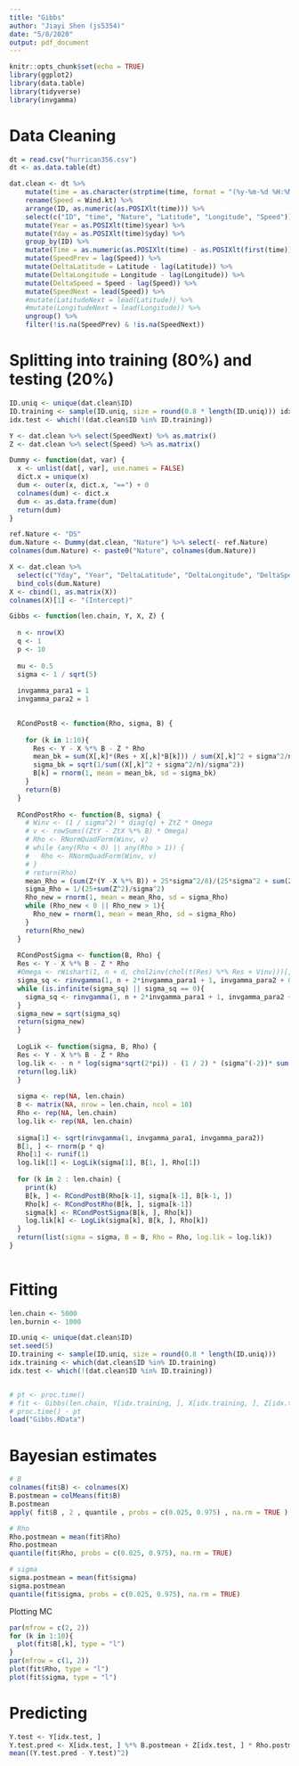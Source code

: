 ```yaml
---
title: "Gibbs"
author: "Jiayi Shen (js5354)"
date: "5/8/2020"
output: pdf_document
---
```


```r
knitr::opts_chunk$set(echo = TRUE)
library(ggplot2)
library(data.table)
library(tidyverse)
library(invgamma)
```

# Data Cleaning
```r
dt = read.csv("hurrican356.csv")
dt <- as.data.table(dt)

dat.clean <- dt %>%
    mutate(time = as.character(strptime(time, format = "(%y-%m-%d %H:%M:%S)"))) %>% 
    rename(Speed = Wind.kt) %>%
    arrange(ID, as.numeric(as.POSIXlt(time))) %>%
    select(c("ID", "time", "Nature", "Latitude", "Longitude", "Speed")) %>%
    mutate(Year = as.POSIXlt(time)$year) %>%
    mutate(Yday = as.POSIXlt(time)$yday) %>%
    group_by(ID) %>%
    mutate(Time = as.numeric(as.POSIXlt(time) - as.POSIXlt(first(time))) / 3600 / 6) %>% select(-"time") %>%
    mutate(SpeedPrev = lag(Speed)) %>%
    mutate(DeltaLatitude = Latitude - lag(Latitude)) %>%
    mutate(DeltaLongitude = Longitude - lag(Longitude)) %>%
    mutate(DeltaSpeed = Speed - lag(Speed)) %>%
    mutate(SpeedNext = lead(Speed)) %>%
    #mutate(LatitudeNext = lead(Latitude)) %>%
    #mutate(LongitudeNext = lead(Longitude)) %>%
    ungroup() %>%
    filter(!is.na(SpeedPrev) & !is.na(SpeedNext))

```

# Splitting into training (80%) and testing (20%)
```r
ID.uniq <- unique(dat.clean$ID)
ID.training <- sample(ID.uniq, size = round(0.8 * length(ID.uniq))) idx.training <- which(dat.clean$ID %in% ID.training)
idx.test <- which(!(dat.clean$ID %in% ID.training))
```

```r
Y <- dat.clean %>% select(SpeedNext) %>% as.matrix()
Z <- dat.clean %>% select(Speed) %>% as.matrix()

Dummy <- function(dat, var) {
  x <- unlist(dat[, var], use.names = FALSE) 
  dict.x = unique(x)
  dum <- outer(x, dict.x, "==") + 0
  colnames(dum) <- dict.x 
  dum <- as.data.frame(dum) 
  return(dum)
}

ref.Nature <- "DS"
dum.Nature <- Dummy(dat.clean, "Nature") %>% select(- ref.Nature) 
colnames(dum.Nature) <- paste0("Nature", colnames(dum.Nature))

X <- dat.clean %>%
  select(c("Yday", "Year", "DeltaLatitude", "DeltaLongitude", "DeltaSpeed")) %>% 
  bind_cols(dum.Nature)
X <- cbind(1, as.matrix(X)) 
colnames(X)[1] <- "(Intercept)" 

```


```r
Gibbs <- function(len.chain, Y, X, Z) {
  
  n <- nrow(X) 
  q <- 1 
  p <- 10
  
  mu <- 0.5 
  sigma <- 1 / sqrt(5)
  
  invgamma_para1 = 1
  invgamma_para2 = 1

  
  RCondPostB <- function(Rho, sigma, B) { 
    
    for (k in 1:10){
      Res <- Y - X %*% B - Z * Rho
      mean_bk = sum(X[,k]*(Res + X[,k]*B[k])) / sum(X[,k]^2 + sigma^2/n)
      sigma_bk = sqrt(1/sum((X[,k]^2 + sigma^2/n)/sigma^2))
      B[k] = rnorm(1, mean = mean_bk, sd = sigma_bk)
    }
    return(B)
  }
  
  RCondPostRho <- function(B, sigma) {
    # Winv <- (1 / sigma^2) * diag(q) + ZtZ * Omega 
    # v <- rowSums((ZtY - ZtX %*% B) * Omega) 
    # Rho <- RNormQuadForm(Winv, v) 
    # while (any(Rho < 0) || any(Rho > 1)) { 
    #   Rho <- RNormQuadForm(Winv, v) 
    # } 
    # return(Rho)
    mean_Rho = (sum(Z*(Y -X %*% B)) + 25*sigma^2/8)/(25*sigma^2 + sum(Z^2))
    sigma_Rho = 1/(25+sum(Z^2)/sigma^2)
    Rho_new = rnorm(1, mean = mean_Rho, sd = sigma_Rho)
    while (Rho_new < 0 || Rho_new > 1){
      Rho_new = rnorm(1, mean = mean_Rho, sd = sigma_Rho)
    }
    return(Rho_new)
  }
  
  RCondPostSigma <- function(B, Rho) {
  Res <- Y - X %*% B - Z * Rho
  #Omega <- rWishart(1, n + d, chol2inv(chol(t(Res) %*% Res + Vinv)))[, , 1] 
  sigma_sq <- rinvgamma(1, n + 2*invgamma_para1 + 1, invgamma_para2 + 0.5*sum(Res^2))
  while (is.infinite(sigma_sq) || sigma_sq == 0){
    sigma_sq <- rinvgamma(1, n + 2*invgamma_para1 + 1, invgamma_para2 + 0.5*sum(Res^2))
  }
  sigma_new = sqrt(sigma_sq)
  return(sigma_new)
  }
  
  LogLik <- function(sigma, B, Rho) {
  Res <- Y - X %*% B - Z * Rho
  log.lik <- - n * log(sigma*sqrt(2*pi)) - (1 / 2) * (sigma^(-2))* sum(Res^2) 
  return(log.lik)
  }
  
  sigma <- rep(NA, len.chain) 
  B <- matrix(NA, nrow = len.chain, ncol = 10)
  Rho <- rep(NA, len.chain)
  log.lik <- rep(NA, len.chain)
  
  sigma[1] <- sqrt(rinvgamma(1, invgamma_para1, invgamma_para2))
  B[1, ] <- rnorm(p * q)
  Rho[1] <- runif(1)
  log.lik[1] <- LogLik(sigma[1], B[1, ], Rho[1])
  
  for (k in 2 : len.chain) {
    print(k)
    B[k, ] <- RCondPostB(Rho[k-1], sigma[k-1], B[k-1, ]) 
    Rho[k] <- RCondPostRho(B[k, ], sigma[k-1]) 
    sigma[k] <- RCondPostSigma(B[k, ], Rho[k]) 
    log.lik[k] <- LogLik(sigma[k], B[k, ], Rho[k])
  }
  return(list(sigma = sigma, B = B, Rho = Rho, log.lik = log.lik)) 
}
  
```

# Fitting
```r
len.chain <- 5000 
len.burnin <- 1000

ID.uniq <- unique(dat.clean$ID)
set.seed(5)
ID.training <- sample(ID.uniq, size = round(0.8 * length(ID.uniq))) 
idx.training <- which(dat.clean$ID %in% ID.training)
idx.test <- which(!(dat.clean$ID %in% ID.training))


# pt <- proc.time()
# fit <- Gibbs(len.chain, Y[idx.training, ], X[idx.training, ], Z[idx.training, ]) 
# proc.time() - pt
load("Gibbs.RData")
```


# Bayesian estimates
```r
# B
colnames(fit$B) <- colnames(X)
B.postmean = colMeans(fit$B) 
B.postmean
apply( fit$B , 2 , quantile , probs = c(0.025, 0.975) , na.rm = TRUE )

# Rho
Rho.postmean = mean(fit$Rho)
Rho.postmean
quantile(fit$Rho, probs = c(0.025, 0.975), na.rm = TRUE)

# sigma
sigma.postmean = mean(fit$sigma)
sigma.postmean
quantile(fit$sigma, probs = c(0.025, 0.975), na.rm = TRUE)
```

Plotting MC
```r
par(mfrow = c(2, 2))
for (k in 1:10){
  plot(fit$B[,k], type = "l")
}
par(mfrow = c(1, 2))
plot(fit$Rho, type = "l")
plot(fit$sigma, type = "l")
```

# Predicting
```r
Y.test <- Y[idx.test, ]
Y.test.pred <- X[idx.test, ] %*% B.postmean + Z[idx.test, ] * Rho.postmean
mean((Y.test.pred - Y.test)^2)
```



